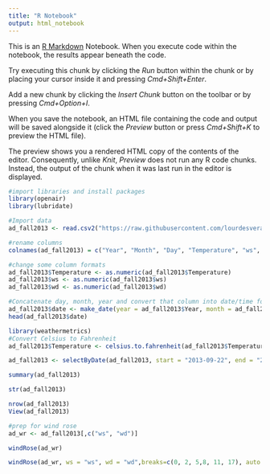 ```yaml
---
title: "R Notebook"
output: html_notebook
---
```


This is an [R Markdown](http://rmarkdown.rstudio.com) Notebook. When you execute code within the notebook, the results appear beneath the code. 

Try executing this chunk by clicking the *Run* button within the chunk or by placing your cursor inside it and pressing *Cmd+Shift+Enter*. 

Add a new chunk by clicking the *Insert Chunk* button on the toolbar or by pressing *Cmd+Option+I*.

When you save the notebook, an HTML file containing the code and output will be saved alongside it (click the *Preview* button or press *Cmd+Shift+K* to preview the HTML file). 

The preview shows you a rendered HTML copy of the contents of the editor. Consequently, unlike *Knit*, *Preview* does not run any R code chunks. Instead, the output of the chunk when it was last run in the editor is displayed.
```r
#import libraries and install packages
library(openair)
library(lubridate)
```

```r
#Import data
ad_fall2013 <- read.csv2("https://raw.githubusercontent.com/lourdesvera/Community_Air_Montoring/master/Wind_Analyses/Armourdale_10yrs.csv", header = TRUE, sep = ",", stringsAsFactors = FALSE )
```

```r
#rename columns
colnames(ad_fall2013) = c("Year", "Month", "Day", "Temperature", "ws", "wd")
```

```r
#change some column formats
ad_fall2013$Temperature <- as.numeric(ad_fall2013$Temperature)
ad_fall2013$ws <- as.numeric(ad_fall2013$ws)
ad_fall2013$wd <- as.numeric(ad_fall2013$wd)
```

```r
#Concatenate day, month, year and convert that column into date/time format
ad_fall2013$date <- make_date(year = ad_fall2013$Year, month = ad_fall2013$Month , day = ad_fall2013$Day)
head(ad_fall2013$date)
```

```r
library(weathermetrics)
#Convert Celsius to Fahrenheit
ad_fall2013$Temperature <- celsius.to.fahrenheit(ad_fall2013$Temperature, round = 2)
```

```r
ad_fall2013 <- selectByDate(ad_fall2013, start = "2013-09-22", end = "2013-12-20")
```


```r
summary(ad_fall2013)
```

```r
str(ad_fall2013)
```

```r
nrow(ad_fall2013)
View(ad_fall2013)
```

```r
#prep for wind rose
ad_wr <- ad_fall2013[,c("ws", "wd")]
```

```r
windRose(ad_wr)
```

```r
windRose(ad_wr, ws = "ws", wd = "wd",breaks=c(0, 2, 5,8, 11, 17), auto.text=FALSE, paddle=FALSE, annotate=FALSE, grid.line=5, key = list(labels = c(">0-2", ">2-5", ">5-8", ">8-11", ">11-17")), key.footer = "Fall 2013 Wind Speed Plot in Armourdale, KS (m/s)", key.position = "bottom",par.settings=list(axis.line=list(col="lightgray")), col = c("#4f4f4f", "#0a7cb9", "#f9be00", "#ff7f2f", "#d7153a"))
```